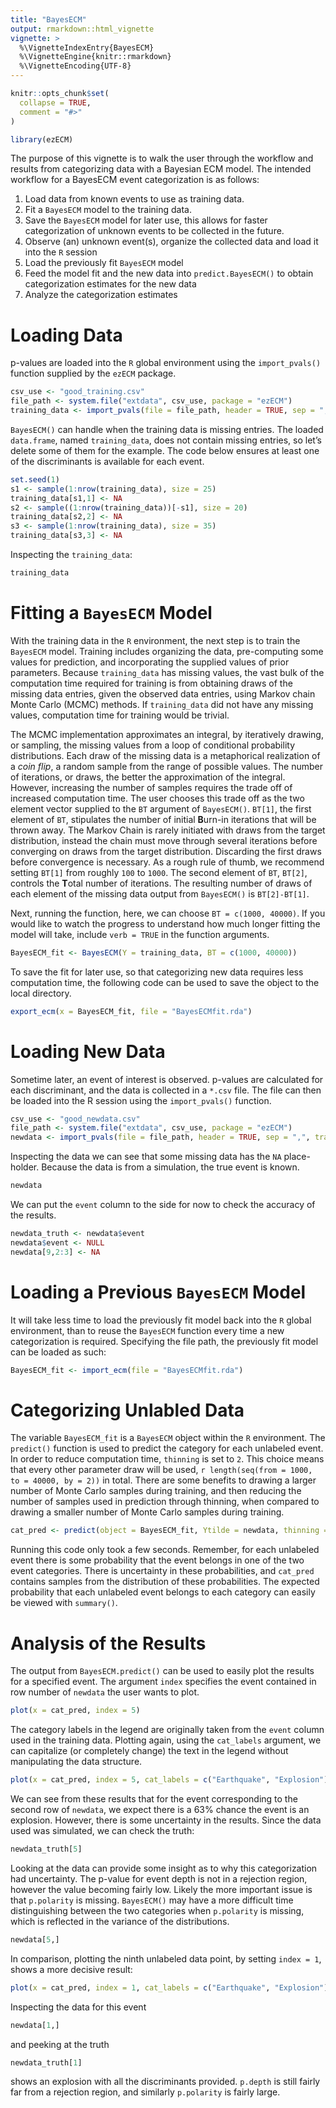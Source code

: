 ```yaml
---
title: "BayesECM"
output: rmarkdown::html_vignette
vignette: >
  %\VignetteIndexEntry{BayesECM}
  %\VignetteEngine{knitr::rmarkdown}
  %\VignetteEncoding{UTF-8}
---
```


```r
knitr::opts_chunk$set(
  collapse = TRUE,
  comment = "#>"
)
```

```r
library(ezECM)
```

The purpose of this vignette is to walk the user through the workflow and results from categorizing data with a Bayesian ECM model.  The intended workflow for a BayesECM event categorization is as follows:

1.  Load data from known events to use as training data.
2.  Fit a `BayesECM` model to the training data.
3.  Save the `BayesECM` model for later use, this allows for faster categorization of unknown events to be collected in the future.
4.  Observe (an) unknown event(s), organize the collected data and load it into the `R` session
5.  Load the previously fit `BayesECM` model
6.  Feed the model fit and the new data into `predict.BayesECM()` to obtain categorization estimates for the new data
7.  Analyze the categorization estimates

# Loading Data

p-values are loaded into the `R` global environment using the `import_pvals()` function supplied by the `ezECM` package.

```r
csv_use <- "good_training.csv"
file_path <- system.file("extdata", csv_use, package = "ezECM")
training_data <- import_pvals(file = file_path, header = TRUE, sep = ",", training = TRUE)
```

`BayesECM()` can handle when the training data is missing entries.  The loaded `data.frame`, named `training_data`, does not contain missing entries, so let's delete some of them for the example.  The code below ensures at least one of the discriminants is available for each event.

```r
set.seed(1)
s1 <- sample(1:nrow(training_data), size = 25)
training_data[s1,1] <- NA
s2 <- sample((1:nrow(training_data))[-s1], size = 20)
training_data[s2,2] <- NA
s3 <- sample(1:nrow(training_data), size = 35)
training_data[s3,3] <- NA

```

Inspecting the `training_data`:

```r
training_data
```

# Fitting a `BayesECM` Model

With the training data in the `R` environment, the next step is to train the `BayesECM` model.  Training includes organizing the data, pre-computing some values for prediction, and incorporating the supplied values of prior parameters.  Because `training_data` has missing values, the vast bulk of the computation time required for training is from obtaining draws of the missing data entries, given the observed data entries, using Markov chain Monte Carlo (MCMC) methods.  If `training_data` did not have any missing values, computation time for training would be trivial.

The MCMC implementation approximates an integral, by iteratively drawing, or sampling, the missing values from a loop of conditional probability distributions.  Each draw of the missing data is a metaphorical realization of a *coin flip*, a random sample from the range of possible values.  The number of iterations, or draws, the better the approximation of the integral.  However, increasing the number of samples requires the trade off of increased computation time.  The user chooses this trade off as the two element vector supplied to the `BT` argument of `BayesECM()`.  `BT[1]`, the first element of `BT`, stipulates the number of initial **B**urn-in iterations that will be thrown away.  The Markov Chain is rarely initiated with draws from the target distribution, instead the chain must move through several iterations before converging on draws from the target distribution.  Discarding the first draws before convergence is necessary.  As a rough rule of thumb, we recommend setting `BT[1]` from roughly `100` to `1000`.  The second element of `BT`, `BT[2]`, controls the **T**otal number of iterations.  The resulting number of draws of each element of the missing data output from `BayesECM()` is `BT[2]-BT[1]`.  

Next, running the function, here, we can choose `BT = c(1000, 40000)`.  If you would like to watch the progress to understand how much longer fitting the model will take, include `verb = TRUE` in the function arguments.

```r
BayesECM_fit <- BayesECM(Y = training_data, BT = c(1000, 40000))
```

To save the fit for later use, so that categorizing new data requires less computation time, the following code can be used to save the object to the local directory.

```r
export_ecm(x = BayesECM_fit, file = "BayesECMfit.rda")
```

# Loading New Data

Sometime later, an event of interest is observed.  p-values are calculated for each discriminant, and the data is collected in a `*.csv` file.  The file can then be loaded into the R session using the `import_pvals()` function.

```r
csv_use <- "good_newdata.csv"
file_path <- system.file("extdata", csv_use, package = "ezECM")
newdata <- import_pvals(file = file_path, header = TRUE, sep = ",", training = FALSE)
```

Inspecting the data we can see that some missing data has the `NA` place-holder.  Because the data is from a simulation, the true event is known.

```r
newdata
```

We can put the `event` column to the side for now to check the accuracy of the results.

```r
newdata_truth <- newdata$event
newdata$event <- NULL
newdata[9,2:3] <- NA

```

# Loading a Previous `BayesECM` Model

It will take less time to load the previously fit model back into the `R` global environment, than to reuse the `BayesECM` function every time a new categorization is required.  Specifying the file path, the previously fit model can be loaded as such:

```r
BayesECM_fit <- import_ecm(file = "BayesECMfit.rda")
```

# Categorizing Unlabled Data

The variable `BayesECM_fit` is a `BayesECM` object within the `R` environment.  The `predict()` function is used to predict the category for each unlabeled event.  In order to reduce computation time, `thinning` is set to `2`.  This choice means that every other parameter draw will be used, `r length(seq(from = 1000, to = 40000, by = 2))` in total.  There are some benefits to drawing a larger number of Monte Carlo samples during training, and then reducing the number of samples used in prediction through thinning, when compared to drawing a smaller number of Monte Carlo samples during training.

```r
cat_pred <- predict(object = BayesECM_fit, Ytilde = newdata, thinning = 2)
```

Running this code only took a few seconds.  Remember, for each unlabeled event there is some probability that the event belongs in one of the two event categories.  There is uncertainty in these probabilities, and `cat_pred` contains samples from the distribution of these probabilities.  The expected probability that each unlabeled event belongs to each category can easily be viewed with `summary()`.

# Analysis of the Results


The output from `BayesECM.predict()` can be used to easily plot the results for a specified event.  The argument `index` specifies the event contained in row number of `newdata` the user wants to plot.

```r
plot(x = cat_pred, index = 5)
```

The category labels in the legend are originally taken from the `event` column used in the training data.  Plotting again, using the `cat_labels` argument, we can capitalize (or completely change) the text in the legend without manipulating the data structure.

```r
plot(x = cat_pred, index = 5, cat_labels = c("Earthquake", "Explosion"))
```

We can see from these results that for the event corresponding to the second row of `newdata`, we expect there is a 63\% chance the event is an explosion.  However, there is some uncertainty in the results.  Since the data used was simulated, we can check the truth:

```r
newdata_truth[5]
```

Looking at the data can provide some insight as to why this categorization had uncertainty. The p-value for event depth is not in a rejection region, however the value becoming fairly low.  Likely the more important issue is that `p.polarity` is missing.  `BayesECM()` may have a more difficult time distinguishing between the two categories when `p.polarity` is missing, which is reflected in the variance of the distributions.

```r
newdata[5,]
```
In comparison, plotting the ninth unlabeled data point, by setting `index = 1`, shows a more decisive result:

```r
plot(x = cat_pred, index = 1, cat_labels = c("Earthquake", "Explosion"))
```

Inspecting the data for this event

```r
newdata[1,]
```
and peeking at the truth

```r
newdata_truth[1]
```

shows an explosion with all the discriminants provided.  `p.depth` is still fairly far from a rejection region, and similarly `p.polarity` is fairly large.
